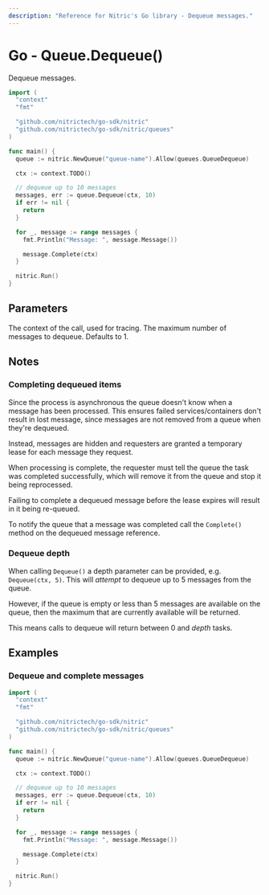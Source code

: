 ```yaml
---
description: "Reference for Nitric's Go library - Dequeue messages."
---
```


# Go - Queue.Dequeue()

Dequeue messages.

```go
import (
  "context"
  "fmt"

  "github.com/nitrictech/go-sdk/nitric"
  "github.com/nitrictech/go-sdk/nitric/queues"
)

func main() {
  queue := nitric.NewQueue("queue-name").Allow(queues.QueueDequeue)

  ctx := context.TODO()

  // dequeue up to 10 messages
  messages, err := queue.Dequeue(ctx, 10)
  if err != nil {
    return
  }

  for _, message := range messages {
    fmt.Println("Message: ", message.Message())

    message.Complete(ctx)
  }

  nitric.Run()
}
```

## Parameters

<Properties>
  <Property name="ctx" required type="context">
    The context of the call, used for tracing.
  </Property>
  <Property name="depth" type="int">
    The maximum number of messages to dequeue. Defaults to 1.
  </Property>
</Properties>

## Notes

### Completing dequeued items

Since the process is asynchronous the queue doesn't know when a message has been processed. This ensures failed services/containers don't result in lost message, since messages are not removed from a queue when they're dequeued.

Instead, messages are hidden and requesters are granted a temporary lease for each message they request.

When processing is complete, the requester must tell the queue the task was completed successfully, which will remove it from the queue and stop it being reprocessed.

<Note>
  Failing to complete a dequeued message before the lease expires will result in
  it being re-queued.
</Note>

To notify the queue that a message was completed call the `Complete()` method on the dequeued message reference.

### Dequeue depth

When calling `Dequeue()` a depth parameter can be provided, e.g. `Dequeue(ctx, 5)`. This will _attempt_ to dequeue up to 5 messages from the queue.

However, if the queue is empty or less than 5 messages are available on the queue, then the maximum that are currently available will be returned.

This means calls to dequeue will return between 0 and _depth_ tasks.

## Examples

### Dequeue and complete messages

```go
import (
  "context"
  "fmt"

  "github.com/nitrictech/go-sdk/nitric"
  "github.com/nitrictech/go-sdk/nitric/queues"
)

func main() {
  queue := nitric.NewQueue("queue-name").Allow(queues.QueueDequeue)

  ctx := context.TODO()

  // dequeue up to 10 messages
  messages, err := queue.Dequeue(ctx, 10)
  if err != nil {
    return
  }

  for _, message := range messages {
    fmt.Println("Message: ", message.Message())

    message.Complete(ctx)
  }

  nitric.Run()
}
```
